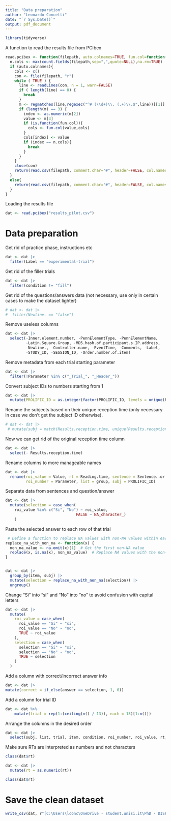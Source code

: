 ```yaml
---
title: "Data preparation"
author: "Leonardo Concetti"
date: "`r Sys.Date()`"
output: pdf_document
---
```


```r

library(tidyverse)

```


A function to read the results file from PCIbex 

```r

read.pcibex <- function(filepath, auto.colnames=TRUE, fun.col=function(col,cols){cols[cols==col]<-paste(col,"Ibex",sep=".");return(cols)}) {
  n.cols <- max(count.fields(filepath,sep=",",quote=NULL),na.rm=TRUE)
  if (auto.colnames){
    cols <- c()
    con <- file(filepath, "r")
    while ( TRUE ) {
      line <- readLines(con, n = 1, warn=FALSE)
      if ( length(line) == 0) {
        break
      }
      m <- regmatches(line,regexec("^# (\\d+)\\. (.+)\\.$",line))[[1]]
      if (length(m) == 3) {
        index <- as.numeric(m[2])
        value <- m[3]
        if (is.function(fun.col)){
          cols <- fun.col(value,cols)
        }
        cols[index] <- value
        if (index == n.cols){
          break
        }
      }
    }
    close(con)
    return(read.csv(filepath, comment.char="#", header=FALSE, col.names=cols))
  }
  else{
    return(read.csv(filepath, comment.char="#", header=FALSE, col.names=seq(1:n.cols)))
  }
}

```


Loading the results file

```r

dat <- read.pcibex("results_pilot.csv")

```


# Data preparation


Get rid of practice phase, instructions etc

```r

dat <- dat |> 
  filter(Label == "experimental-trial")

```


Get rid of the filler trials

```r

dat <- dat |> 
  filter(condition != "fill")

```


Get rid of the questions/answers data (not necessary, use only in certain cases to make the dataset lighter)

```r

# dat <- dat |> 
#  filter(Newline. == "false")

```


Remove useless columns

```r

dat <- dat |> 
  select(-Inner.element.number, -PennElementType, -PennElementName,
         -Latin.Square.Group, -MD5.hash.of.participant.s.IP.address,
         -Newline., -Controller.name, -EventTime, -Comments, -Label,
         -STUDY_ID, -SESSION_ID, -Order.number.of.item)

```


Remove metadata from each trial starting parameter

```r

dat <- dat |> 
  filter(!Parameter %in% c("_Trial_", "_Header_"))

```


Convert subject IDs to numbers starting from 1

```r

dat <- dat |> 
  mutate(PROLIFIC_ID = as.integer(factor(PROLIFIC_ID, levels = unique(PROLIFIC_ID))))

```


Rename the subjects based on their unique reception time (only necessary in case we don't get the subject ID otherwise).

```r

# dat <- dat |> 
 # mutate(subj = match(Results.reception.time, unique(Results.reception.time)))

```


Now we can get rid of the original reception time column

```r

dat <- dat |> 
  select(- Results.reception.time)

```


Rename columns to more manageable names 

```r

dat <- dat |> 
  rename(roi_value = Value, rt = Reading.time, sentence = Sentence..or.sentence.MD5.,
         roi_number = Parameter, list = group, subj = PROLIFIC_ID)

```


Separate data from sentences and question/answer

```r

dat <- dat |> 
  mutate(selection = case_when(
    roi_value %in% c("Si", "No") ~ roi_value,
                               FALSE ~ NA_character_)
    )


```


Paste the selected answer to each row of that trial 

```r

 # Define a function to replace NA values with non-NA values within each group
replace_na_with_non_na <- function(x) {
  non_na_value <- na.omit(x)[1]  # Get the first non-NA value
  replace(x, is.na(x), non_na_value)  # Replace NA values with the non-NA value
}


dat <- dat |> 
  group_by(item, subj) |> 
  mutate(selection = replace_na_with_non_na(selection)) |> 
  ungroup()

```


Change "Si" into "si" and "No" into "no" to avoid confusion with capital letters

```r

dat <- dat |> 
  mutate(
    roi_value = case_when(
      roi_value == "Si" ~ "si",
      roi_value == "No" ~ "no",
      TRUE ~ roi_value
    ),
    selection = case_when(
      selection == "Si" ~ "si",
      selection == "No" ~ "no",
      TRUE ~ selection
    )
  )

```



Add a column with correct/incorrect answer info

```r

dat <- dat |> 
mutate(correct = if_else(answer == selection, 1, 0))

```


Add a column for trial ID

```r

dat <- dat %>%
    mutate(trial = rep(1:(ceiling(n() / 13)), each = 13)[1:n()])

```


Arrange the columns in the desired order

```r

dat <- dat |> 
  select(subj, list, trial, item, condition, roi_number, roi_value, rt, sentence, question, answer, selection, correct)  #remember to add here any other column that you did not remove from the df

```


Make sure RTs are interpreted as numbers and not characters

```r

class(dat$rt)

dat <- dat |> 
  mutate(rt = as.numeric(rt))

class(dat$rt)

```


# Save the clean dataset 

```r

write_csv(dat, r"[C:\Users\lconc\OneDrive - student.unisi.it\PhD - DISPOC\Projects\2 - Year 2\coordination_retrieval\coord_spr.csv]")

```